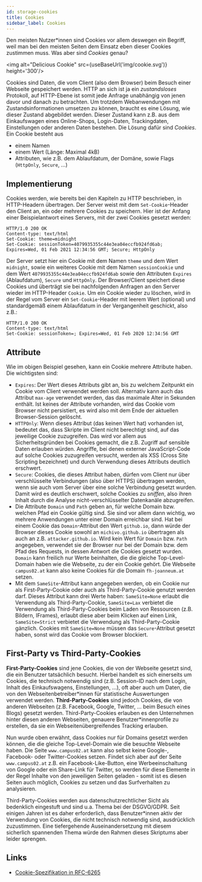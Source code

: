---
id: storage-cookies
title: Cookies
sidebar_label: Cookies
---


Den meisten Nutzer*innen sind Cookies vor allem deswegen ein Begriff, weil man bei den meisten Seiten dem Einsatz eben dieser Cookies zustimmen muss.
Was aber sind *Cookies* genau?

<img alt="Delicious Cookie" src={useBaseUrl('img/cookie.svg')} height='300'/>

Cookies sind Daten, die vom Client (also dem Browser) beim Besuch einer Webseite gespeichert werden. HTTP an sich ist ja ein *zustandsloses* Protokoll,
auf HTTP-Ebene ist somit jede Anfrage unabhängig von jenen davor und danach zu betrachten. Um trotzdem Webanwendungen mit Zustandsinformationen umsetzen 
zu können, braucht es eine Lösung, wie dieser Zustand abgebildet werden. Dieser Zustand kann z.B. aus dem Einkaufswagen eines Online-Shops, Login-Daten,
Trackingdaten, Einstellungen oder anderen Daten bestehen. Die Lösung dafür sind *Cookies*. Ein Cookie besteht aus
- einem Namen
- einem Wert (Länge: Maximal 4kB)
- Attributen, wie z.B. dem Ablaufdatum, der Domäne, sowie Flags (`HttpOnly`, `Secure`, ...)


## Implementierung

Cookies werden, wie bereits bei den Kapiteln zu HTTP beschrieben, in HTTP-Headern übertragen. Der Server weist mit dem `Set-Cookie`-Header den Client an, ein oder mehrere Cookies zu speichern. Hier ist der Anfang einer Beispielantwort eines Servers, mit der zwei Cookies gesetzt werden:

```
HTTP/1.0 200 OK
Content-type: text/html
Set-Cookie: theme=midnight
Set-Cookie: sessionToken=4079935355c44e3ea04eccfb924fd6ab; Expires=Wed, 01 Feb 2021 12:34:56 GMT; Secure; HttpOnly
```

Der Server setzt hier ein Cookie mit dem Namen `theme` und dem Wert `midnight`, sowie ein weiteres Cookie mit dem Namen `sessionCookie` und dem Wert `4079935355c44e3ea04eccfb924fd6ab` sowie den Attributen `Expires` (Ablaufdatum), `Secure` und `HttpOnly`. Der Browser/Client speichert diese Cookies und
überträgt sie bei nachfolgenden Anfragen an den Server wieder im HTTP-Header `Cookie`. Um ein Cookie wieder zu löschen, wird in der Regel vom Server ein `Set-Cookie`-Header mit leerem Wert (optional) und standardgemäß einem Ablaufdatum in der Vergangenheit geschickt, also z.B.: 

```
HTTP/1.0 200 OK
Content-type: text/html
Set-Cookie: sessionToken=; Expires=Wed, 01 Feb 2020 12:34:56 GMT
```

## Attribute

Wie im obigen Beispiel gesehen, kann ein Cookie mehrere Attribute haben. Die wichtigsten sind:
- `Expires`: Der Wert dieses Attributs gibt an, bis zu welchem Zeitpunkt ein Cookie vom Client verwendet werden soll. Alternativ kann auch das Attribut `max-age` verwendet werden, das das maximale Alter in Sekunden enthält. Ist keines der Attribute vorhanden, wird das Cookie vom Browser nicht persistiert, es wird also mit dem Ende der aktuellen Browser-Session gelöscht.
- `HTTPOnly`: Wenn dieses Attribut (das keinen Wert hat) vorhanden ist, bedeutet das, dass Skripte im Client nicht berechtigt sind, auf das jeweilige Cookie zuzugreifen. Das wird vor allem aus Sicherheitsgründen bei Cookies gemacht, die z.B. Zugriff auf sensible Daten erlauben würden. Angriffe, bei denen externer JavaScript-Code auf solche Cookies zuzugreifen versucht, werden als XSS (Cross Site Scripting bezeichnet) und durch Verwendung dieses Attributs deutlich erschwert.
- `Secure`: Cookies, die dieses Attribut haben, dürfen vom Client nur über verschlüsselte Verbindungen (also über HTTPS) übertragen werden, wenn sie auch vom Server über eine solche Verbindung gesetzt wurden. Damit wird es deutlich erschwert, solche Cookies zu *sniffen*, also ihren Inhalt durch die Analyse nicht-verschlüsselter Datenkanäle abzugreifen.
- Die Attribute `Domain` und `Path` geben an, für welche Domain bzw. welchen Pfad ein Cookie gültig sind. Sie sind vor allem dann wichtig, wo mehrere Anwendungen unter einer Domain erreichbar sind. Hat bei einem Cookie das `Domain`-Attribut den Wert `github.io`, dann würde der Browser dieses Cookie sowohl an `michivo.github.io` übertragen als auch an z.B. `attacker.github.io`. Wird kein Wert für `Domain` bzw. `Path` angegeben, verwendet sie der Browser nur bei der Domain bzw. dem Pfad des Requests, in dessen Antwort die Cookies gesetzt wurden. `Domain` kann freilich nur Werte beinhalten, die die gleiche Top-Level-Domain haben wie die Webseite, zu der ein Cookie gehört. Die Webseite `campus02.at` kann also keine Cookies für die Domain `fh-joanneum.at` setzen.
- Mit dem `SameSite`-Attribut kann angegeben werden, ob ein Cookie nur als First-Party-Cookie oder auch als Third-Party-Cookie genutzt werden darf. Dieses Attribut kann drei Werte haben: `SameSite=None` erlaubt die Verwendung als Third-Party-Cookie, `SameSite=Lax` verbietet die Verwendung als Third-Party-Cookies beim Laden von Ressourcen (z.B. Bildern, IFrames), erlaubt diese aber beim Klicken auf einen Link, `SameSite=Strict` verbietet die Verwendung als Third-Party-Cookie gänzlich. Cookies mit `SameSite=None` müssen das `Secure`-Attribut gesetzt haben, sonst wird das Cookie vom Browser blockiert.

## First-Party vs Third-Party-Cookies

**First-Party-Cookies** sind jene Cookies, die von der Webseite gesetzt sind, die ein Benutzer tatsächlich besucht. Hierbei handelt es sich einerseits um Cookies, die technisch notwendig sind (z.B. Session-ID nach dem Login, Inhalt des Einkaufswagens, Einstellungen, ...), oft aber auch um Daten, die von den Webseitenbetreiber\*innen für statistische Auswertungen verwendet werden. **Third-Party-Cookies** sind jedoch Cookies, die von anderen Webseiten (z.B. Facebook, Google, Twitter, ... beim Besuch eines Blogs) gesetzt werden. Third-Party-Cookies erlauben es den Unternehmen hinter diesen anderen Webseiten, genauere Benutzer\*innenprofile zu erstellen, da sie ein Webseitenübergreifendes Tracking erlauben. 

Nun wurde oben erwähnt, dass Cookies nur für Domains gesetzt werden können, die die gleiche Top-Level-Domain wie die besuchte Webseite haben. Die Seite `www.campus02.at` kann also selbst keine Google-, Facebook- oder Twitter-Cookies setzen. Findet sich aber auf der Seite `www.campus02.at` z.B. ein Facebook-Like-Button, eine Werbeeinschaltung von Google oder ein Share-Link für Twitter, so werden für diese Elemente in der Regel Inhalte von den jeweiligen Seiten geladen - somit ist es diesen Seiten auch möglich, Cookies zu setzen und das Surfverhalten zu analysieren. 

Third-Party-Cookies werden aus datenschutzrechtlicher Sicht als bedenklich eingestuft und sind u.a. Thema bei der DSGVO/GDPR. Seit einigen Jahren ist es daher erforderlich, dass Benutzer*innen aktiv der Verwendung von Cookies, die nicht technisch notwendig sind, ausdrücklich zuzustimmen. Eine tiefergehende Auseinandersetzung mit diesem sicherlich spannenden Thema würde den Rahmen dieses Skriptums aber leider sprengen.

## Links
- [Cookie-Spezifikation in RFC-6265](https://tools.ietf.org/html/rfc6265)